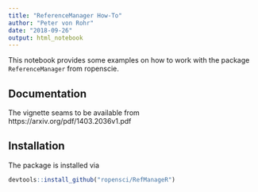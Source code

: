 ```yaml
---
title: "ReferenceManager How-To"
author: "Peter von Rohr"
date: "2018-09-26"
output: html_notebook
---
```


This notebook provides some examples on how to work with the package `ReferenceManager` from ropenscie.


## Documentation
The vignette seams to be available from https://arxiv.org/pdf/1403.2036v1.pdf


## Installation
The package is installed via

```r
devtools::install_github("ropensci/RefManageR")
```

